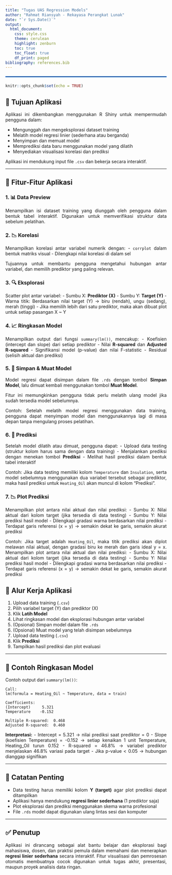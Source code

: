 ```yaml
---
title: "Tugas UAS Regression Models"
author: "Rahmat Riansyah - Rekayasa Perangkat Lunak"
date: "`r Sys.Date()`"
output: 
  html_document:
    css: style.css
    theme: cerulean
    highlight: zenburn
    toc: true
    toc_float: true
    df_print: paged
bibliography: references.bib
---
```


```{=html}
<style>
body{
text-align: justify}
</style>
<hr style="border: 1px solid #007bff; margin: 20px 0;"/>
```
```r
knitr::opts_chunk$set(echo = TRUE)
```

## 🎯 Tujuan Aplikasi

Aplikasi ini dikembangkan menggunakan R Shiny untuk mempermudah pengguna dalam:

- Mengunggah dan mengeksplorasi dataset training
- Melatih model regresi linier (sederhana atau berganda)
- Menyimpan dan memuat model
- Memprediksi data baru menggunakan model yang dilatih
- Menyediakan visualisasi korelasi dan prediksi

Aplikasi ini mendukung input file `.csv` dan bekerja secara interaktif.

---

## 🧩 Fitur-Fitur Aplikasi

### 1. 📊 Data Preview
Menampilkan isi dataset training yang diunggah oleh pengguna dalam bentuk tabel interaktif.
Digunakan untuk memverifikasi struktur data sebelum pelatihan.

### 2. 📉 Korelasi
Menampilkan korelasi antar variabel numerik dengan:
- `corrplot` dalam bentuk matriks visual
- Dilengkapi nilai korelasi di dalam sel

Tujuannya untuk membantu pengguna mengetahui hubungan antar variabel, dan memilih prediktor yang paling relevan.

### 3. 🔍 Eksplorasi
Scatter plot antar variabel:
- Sumbu X: **Prediktor (X)**
- Sumbu Y: **Target (Y)**
- Warna titik: Berdasarkan nilai target (Y) → biru (rendah), ungu (sedang), merah (tinggi)
- Jika memilih lebih dari satu prediktor, maka akan dibuat plot untuk setiap pasangan X ~ Y

### 4. 📈 Ringkasan Model
Menampilkan output dari fungsi `summary(lm())`, mencakup:
- Koefisien (intercept dan slope) dari setiap prediktor
- Nilai **R-squared** dan **Adjusted R-squared**
- Signifikansi model (p-value) dan nilai F-statistic
- Residual (selisih aktual dan prediksi)

### 5. 💾 Simpan & Muat Model
Model regresi dapat disimpan dalam file `.rds` dengan tombol **Simpan Model**, lalu dimuat kembali menggunakan tombol **Muat Model**.

Fitur ini memungkinkan pengguna tidak perlu melatih ulang model jika sudah tersedia model sebelumnya.

Contoh:
Setelah melatih model regresi menggunakan data training, pengguna dapat menyimpan model dan menggunakannya lagi di masa depan tanpa mengulang proses pelatihan.

### 6. 🔮 Prediksi
Setelah model dilatih atau dimuat, pengguna dapat:
- Upload data testing (struktur kolom harus sama dengan data training)
- Menjalankan prediksi dengan menekan tombol **Prediksi**
- Melihat hasil prediksi dalam bentuk tabel interaktif

Contoh:
Jika data testing memiliki kolom `Temperature` dan `Insulation`, serta model sebelumnya menggunakan dua variabel tersebut sebagai prediktor, maka hasil prediksi untuk `Heating_Oil` akan muncul di kolom "Prediksi".

### 7. 📉 Plot Prediksi
Menampilkan plot antara nilai aktual dan nilai prediksi:
- Sumbu X: Nilai aktual dari kolom target (jika tersedia di data testing)
- Sumbu Y: Nilai prediksi hasil model
- Dilengkapi gradasi warna berdasarkan nilai prediksi
- Terdapat garis referensi (x = y) → semakin dekat ke garis, semakin akurat prediksi

Contoh:
Jika target adalah `Heating_Oil`, maka titik prediksi akan diplot melawan nilai aktual, dengan gradasi biru ke merah dan garis ideal y = x.
Menampilkan plot antara nilai aktual dan nilai prediksi:
- Sumbu X: Nilai aktual dari kolom target (jika tersedia di data testing)
- Sumbu Y: Nilai prediksi hasil model
- Dilengkapi gradasi warna berdasarkan nilai prediksi
- Terdapat garis referensi (x = y) → semakin dekat ke garis, semakin akurat prediksi



## 🔁 Alur Kerja Aplikasi

1. Upload data training (`.csv`)
2. Pilih variabel target (Y) dan prediktor (X)
3. Klik **Latih Model**
4. Lihat ringkasan model dan eksplorasi hubungan antar variabel
5. (Opsional) Simpan model dalam file `.rds`
6. (Opsional) Muat model yang telah disimpan sebelumnya
7. Upload data testing (`.csv`)
8. Klik **Prediksi**
9. Tampilkan hasil prediksi dan plot evaluasi

---


## 📖 Contoh Ringkasan Model
Contoh output dari `summary(lm())`:

```
Call:
lm(formula = Heating_Oil ~ Temperature, data = train)

Coefficients:
(Intercept)     5.321
Temperature    -0.152

Multiple R-squared:  0.468
Adjusted R-squared:  0.460
```

**Interpretasi:**
- Intercept = 5.321 → nilai prediksi saat prediktor = 0
- Slope (koefisien Temperature) = -0.152 → setiap kenaikan 1 unit Temperature, Heating_Oil turun 0.152
- R-squared = 46.8% → variabel prediktor menjelaskan 46.8% variasi pada target
- Jika p-value < 0.05 → hubungan dianggap signifikan

---

## 📌 Catatan Penting

- Data testing harus memiliki kolom **Y (target)** agar plot prediksi dapat ditampilkan
- Aplikasi hanya mendukung **regresi linier sederhana** (1 prediktor saja)
- Plot eksplorasi dan prediksi menggunakan skema warna profesional
- File `.rds` model dapat digunakan ulang lintas sesi dan komputer

---

## ✅ Penutup

Aplikasi ini dirancang sebagai alat bantu belajar dan eksplorasi bagi mahasiswa, dosen, dan praktisi pemula dalam memahami dan menerapkan **regresi linier sederhana** secara interaktif. Fitur visualisasi dan pemrosesan otomatis membuatnya cocok digunakan untuk tugas akhir, presentasi, maupun proyek analisis data ringan.
